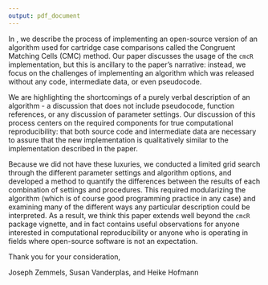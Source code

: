 ```yaml
---
output: pdf_document
---
```


In \textit{A Study in Reproducibility: The Congruent Matching Cells Algorithm and cmcR package}, we describe the process of implementing an open-source version of an algorithm used for cartridge case comparisons called the Congruent Matching Cells (CMC) method. 
Our paper discusses the usage of the `cmcR` implementation, but this is ancillary to the paper's narrative: instead, we focus on the challenges of implementing an algorithm which was released without any code, intermediate data, or even pseudocode. 

We are highlighting the shortcomings of a purely verbal description of an algorithm - a discussion that does not include pseudocode, function references, or any discussion of parameter settings. 
Our discussion of this process centers on the required components for true computational reproducibility: that both source code and intermediate data are necessary to assure that the new implementation is qualitatively similar to the implementation described in the paper. 

Because we did not have these luxuries, we conducted a limited grid search through the different parameter settings and algorithm options, and developed a method to quantify the differences between the results of each combination of settings and procedures. 
This required modularizing the algorithm (which is of course good programming practice in any case) and examining many of the different ways any particular description could be interpreted. 
As a result, we think this paper extends well beyond the `cmcR` package vignette, and in fact contains useful observations for anyone interested in computational reproducibility or anyone who is operating in fields where open-source software is not an expectation. 

Thank you for your consideration,

Joseph Zemmels, Susan Vanderplas, and Heike Hofmann
